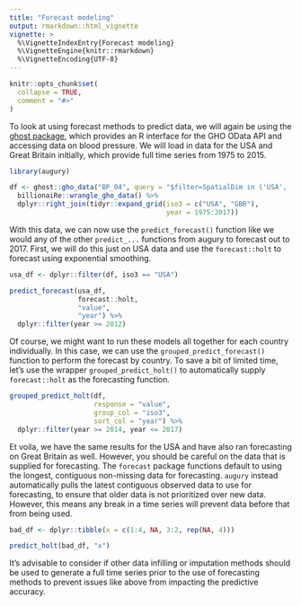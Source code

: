 ```yaml
---
title: "Forecast modeling"
output: rmarkdown::html_vignette
vignette: >
  %\VignetteIndexEntry{Forecast modeling}
  %\VignetteEngine{knitr::rmarkdown}
  %\VignetteEncoding{UTF-8}
---
```


```r
knitr::opts_chunk$set(
  collapse = TRUE,
  comment = "#>"
)
```

To look at using forecast methods to predict data, we will again be using the [ghost package](https://github.com/caldwellst/ghost), which provides an R interface for the GHO OData API and accessing data on blood pressure. We will load in data for the USA and Great Britain initially, which provide full time series from 1975 to 2015.

```r
library(augury)

df <- ghost::gho_data("BP_04", query = "$filter=SpatialDim in ('USA', 'GBR') and Dim1 eq 'MLE' and Dim2 eq 'YEARS18-PLUS'") %>%
  billionaiRe::wrangle_gho_data() %>%
  dplyr::right_join(tidyr::expand_grid(iso3 = c("USA", "GBR"),
                                       year = 1975:2017))
```

With this data, we can now use the `predict_forecast()` function like we would any of the other `predict_...` functions from augury to forecast out to 2017. First, we will do this just on USA data and use the `forecast::holt` to forecast using exponential smoothing. 

```r
usa_df <- dplyr::filter(df, iso3 == "USA")

predict_forecast(usa_df,
                 forecast::holt,
                 "value",
                 "year") %>%
  dplyr::filter(year >= 2012)
```

Of course, we might want to run these models all together for each country individually. In this case, we can use the `grouped_predict_forecast()` function to perform the forecast by country. To save a bit of limited time, let's use the wrapper `grouped_predict_holt()` to automatically supply `forecast::holt` as the forecasting function.

```r
grouped_predict_holt(df,
                     response = "value",
                     group_col = "iso3",
                     sort_col = "year") %>%
  dplyr::filter(year >= 2014, year <= 2017)
```
Et voila, we have the same results for the USA and have also ran forecasting on Great Britain as well. However, you should be careful on the data that is supplied for forecasting. The `forecast` package functions default to using the longest, contiguous non-missing data for forecasting. `augury` instead automatically pulls the latest contiguous observed data to use for forecasting, to ensure that older data is not prioritized over new data. However, this means any break in a time series will prevent data before that from being used.

```r
bad_df <- dplyr::tibble(x = c(1:4, NA, 3:2, rep(NA, 4)))

predict_holt(bad_df, "x")
```

It's advisable to consider if other data infilling or imputation methods should be used to generate a full time series prior to the use of forecasting methods to prevent issues like above from impacting the predictive accuracy.
